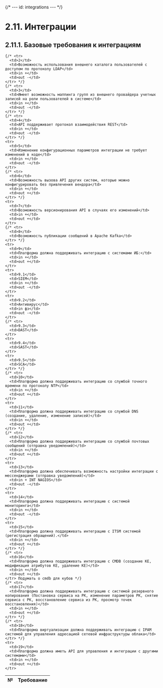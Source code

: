 {/* ---
id: integrations
--- */}

# 2.11. Интеграции
## 2.11.1. Базовые требования к интеграциям

<table>
  <thead>
    <tr>
      <th>№</th>
      <th>Требование</th>
    </tr>
  </thead>
  <tbody>

    {/* <tr>
      <td>2</td>
      <td>Возможность использования внешнего каталога пользователей с доступом по протоколу LDAP</td>
      <td>in +</td>
      <td>out -</td>
    </tr> */}
    {/* <tr>
      <td>3</td>
      <td>Имеет возможность маппинга групп из внешнего провайдера учетных записей на роли пользователей в системе</td>
      <td>in +</td>
      <td>out -</td>
    </tr> */}
    {/* <tr>
      <td>4</td>
      <td>API поддерживает протокол взаимодействия REST</td>
      <td>in +</td>
      <td>out -</td>
    </tr> */}
    <tr>
      <td>5</td>
      <td>Изменение конфигурационных параметров интеграции не требует изменений в коде</td>
      <td>in +</td>
      <td>out -</td>
    </tr>
    {/* <tr>
      <td>6</td>
      <td>Возможность вызова API других систем, которые можно конфигурировать без привлечения вендора</td>
      <td>in +</td>
      <td>out +</td>
    </tr> */}
    <tr>
      <td>7</td>
      <td>Возможность версионирования API в случаях его изменений</td>
      <td>in +</td>
      <td>out +</td>
    </tr>
    {/* <tr>
      <td>8</td>
      <td>Возможность публикации сообщений в Apache Kafka</td>
    </tr> */}
    <tr>
      <td>9</td>
      <td>Платформа должна поддерживать интеграцию с системами ИБ:</td>
      <td>in +</td>
      <td>out +</td>
    </tr>
    <tr>
      <td>9.1</td>
      <td>SIEM</td>
      <td>in +</td>
      <td>out -</td>
    </tr>
    <tr>
      <td>9.2</td>
      <td>Антивирус</td>
      <td>in фз</td>
      <td>out -</td>
    </tr>
    {/* <tr>
      <td>9.3</td>
      <td>DAST</td>
    </tr>
    <tr>
      <td>9.4</td>
      <td>SAST</td>
    </tr>
    <tr>
      <td>9.5</td>
      <td>SCA</td>
    </tr> */}
    {/* <tr>
      <td>10</td>
      <td>Платформа должна поддерживать интеграцию со службой точного времени по протоколу NTP</td>
      <td>in +</td>
      <td>out +</td>
    </tr>
    <tr>
      <td>11</td>
      <td>Платформа должна поддерживать интеграцию со службой DNS (создание, удаление, изменение записей)</td>
      <td>in +</td>
      <td>out +</td>
    </tr> */}
    {/* <tr>
      <td>12</td>
      <td>Платформа должна поддерживать интеграцию со службой почтовых сообщений (отправка уведомлений)</td>
      <td>in +</td>
      <td>out +</td>
    </tr>
    <tr>
      <td>13</td>
      <td>Платформа должна обеспечивать возможность настройки интеграции с мессенджерами (отправка уведомлений)</td>
      <td>in + INT NAGIOS</td>
      <td>out -</td>
    </tr>
    <tr>
      <td>14</td>
      <td>Платформа должна поддерживать интеграцию с системой мониторинга</td>
      <td>in +</td>
      <td>out -</td>
    </tr>
    <tr>
      <td>15</td>
      <td>Платформа должна поддерживать интеграцию с ITSM системой (регистрация обращений).</td>
      <td>in +</td>
      <td>out +</td>
    </tr> */}
    {/* <tr>
      <td>16</td>
      <td>Платформа должна поддерживать интеграцию с CMDB (создание КЕ, модификация атрибутов КЕ, удаление КЕ)</td>
      <td>in +</td>
      <td>out +</td>
    </tr> Подумать о cmdb для кубов */} 
    {/* <tr>
      <td>17</td>
      <td>Платформа должна поддерживать интеграцию с системой резервного копирования (Постановка сервиса на РК, изменение параметров РК, снятие сервиса с РК, восстановление сервиса из РК, просмотр точек восстановления)</td>
      <td>in +</td>
      <td>out +</td>
    </tr> */}
    {/* <tr>
      <td>18</td>
      <td>Платформа виртуализации должна поддерживать интеграцию с IPAM системой для управления адресацией сетевой инфраструктуры облака</td>
    </tr> */}
    <tr>
      <td>19</td>
      <td>Платформа должна иметь API для управления и интеграции с другими системами</td>
      <td>in +</td>
      <td>out +</td>
    </tr>
  </tbody>
</table>
